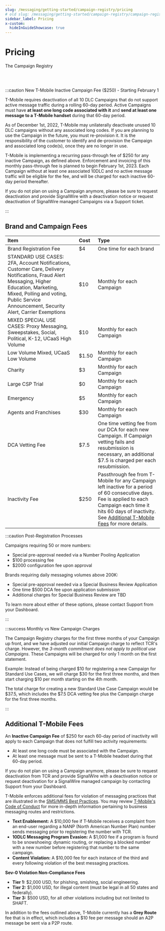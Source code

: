 ```yaml
---
slug: /messaging/getting-started/campaign-registry/pricing
# old slug: /messaging/getting-started/campaign-registry/campaign-registry-pricing
sidebar_label: Pricing
x-custom:
  hideInGuideShowcase: true
---
```


# Pricing

<Subtitle>The Campaign Registry</Subtitle>

<br/><br/>

:::caution New T-Mobile Inactive Campaign Fee ($250) - Starting February 1

T-Mobile requires deactivation of all 10 DLC Campaigns that do not support active message traffic during a rolling 60-day period. Active Campaigns must have **at least one long code associated with it** and **send at least one message to a T-Mobile handset** during that 60-day period.

As of December 1st, 2022, T-Mobile may unilaterally deactivate unused 10 DLC campaigns without any associated long codes. If you are planning to use the Campaign in the future, you must re-provision it. It is the responsibility of the customer to identify and de-provision the Campaign and associated long code(s), once they are no longer in use.

T-Mobile is implementing a recurring pass-through fee of $250 for any inactive Campaign, as defined above. Enforcement and invoicing of this monthly pass-through fee is planned to begin February 1st, 2023. Each Campaign without at least one associated 10DLC and no active message traffic will be eligible for the fee, and will be charged for each inactive 60-day period thereafter.

If you do not plan on using a Campaign anymore, please be sure to request deactivation and provide SignalWire with a deactivation notice or request deactivation of SignalWire managed Campaigns via a Support ticket.

:::

## Brand and Campaign Fees

| Item                                                                                                                                                                                                                                  | Cost  | Type                                                                                                                                                                                                                                                   |
| :------------------------------------------------------------------------------------------------------------------------------------------------------------------------------------------------------------------------------------ | :---- | :----------------------------------------------------------------------------------------------------------------------------------------------------------------------------------------------------------------------------------------------------- |
| Brand Registration Fee                                                                                                                                                                                                                | $4    | One time for each brand                                                                                                                                                                                                                                |
| STANDARD USE CASES: 2FA, Account Notifications, Customer Care, Delivery Notifications, Fraud Alert Messaging, Higher Education, Marketing, Mixed, Polling and voting, Public Service Announcement, Security Alert, Carrier Exemptions | $10   | Monthly for each Campaign                                                                                                                                                                                                                              |
| MIXED SPECIAL USE CASES: Proxy Messaging, Sweepstakes, Social, Political, K-12, UCaaS High Volume                                                                                                                                     | $10   | Monthly for each Campaign                                                                                                                                                                                                                              |
| Low Volume Mixed, UCaaS Low Volume                                                                                                                                                                                                    | $1.50 | Monthly for each Campaign                                                                                                                                                                                                                              |
| Charity                                                                                                                                                                                                                               | $3    | Monthly for each Campaign                                                                                                                                                                                                                              |
| Large CSP Trial                                                                                                                                                                                                                       | $0    | Monthly for each Campaign                                                                                                                                                                                                                              |
| Emergency                                                                                                                                                                                                                             | $5    | Monthly for each Campaign                                                                                                                                                                                                                              |
| Agents and Franchises                                                                                                                                                                                                                 | $30   | Monthly for each Campaign                                                                                                                                                                                                                              |
| DCA Vetting Fee                                                                                                                                                                                                                       | $7.5   | One time vetting fee from our DCA for each new Campaign. If Campaign vetting fails and resubmission is necessary, an additional $7.5 is charged per each resubmission.                                                                                  |
| Inactivity Fee                                                                                                                                                                                                                        | $250  | Passthrough fee from T-Mobile for any Campaign left inactive for a period of 60 consecutive days. Fee is applied to each Campaign each time it hits 60 days of inactivity. See [Additional T-Mobile Fees](#additional-t-mobile-fees) for more details. |

:::caution Post-Registration Processes

Campaigns requiring 50 or more numbers:

- Special pre-approval needed via a Number Pooling Application
- $100 processing fee
- $2000 configuration fee upon approval

Brands requiring daily messaging volumes above 200K:

- Special pre-approval needed via a Special Business Review Application
- One time $500 DCA fee upon application submission
- Additional charges for Special Business Review are TBD

To learn more about either of these options, please contact Support from your Dashboard.

:::

:::success Monthly vs New Campaign Charges

The Campaign Registry charges for the first three months of your Campaign up front, and we have adjusted our initial Campaign charge to reflect TCR's charge. However, the _3-month commitment does not apply to political use Campaigns_. These Campaigns will be charged for only 1 month on the first statement.

Example: Instead of being charged $10 for registering a new Campaign for Standard Use Cases, we will charge $30 for the first three months, and then start charging $10 per month starting on the 4th month.

The total charge for creating a new Standard Use Case Campaign would be $37.5, which includes the $7.5 DCA vetting fee plus the Campaign charge for the first three months.

:::

## Additional T-Mobile Fees

An **Inactive Campaign Fee** of $250 for each 60-day period of inactivity will apply to each Campaign that does not fulfill two activity requirements:

- At least one long code must be associated with the Campaign.
- At least one message must be sent to a T-Mobile headset during that 60-day period.

If you do not plan on using a Campaign anymore, please be sure to request deactivation from TCR and provide SignalWire with a deactivation notice or request deactivation for a SignalWire managed campaign by contacting Support from your Dashboard.

T-Mobile enforces additional fees for violation of messaging practices that are illustrated in the [SMS/MMS Best Practices](../../getting-started/sms-best-practices-how-to-ensure-message-delivery.mdx). You may review [T-Mobile's Code of Conduct](https://www.t-mobile.com/support/public-files/attachments/T-Mobile%20Code%20of%20Conduct.pdf) for more in-depth information pertaining to business messaging routes and restrictions.

- **Text Enablement:** A $10,000 fee if T-Mobile receives a complaint from an end-user regarding a NANP (North American Number Plan) number sends messaging prior to registering the number with TCR.
- **10DLC Messaging Program Evasion:** A $1,000 fee if a program is found to be snowshoeing: dynamic routing, or replacing a blocked number with a new number before registering that number to the same campaign.
- **Content Violation:** A $10,000 fee for each instance of the third and every following violation of the best messaging practices.

**Sev-0 Violation Non-Compliance Fees**
- **Tier 1:** $2,000 USD, for phishing, smishing, social engineering.
- **Tier 2:** $1,000 USD, for illegal content (must be legal in all 50 states and federally).
- **Tier 3:** $500 USD, for all other violations including but not limited to SHAFT.

In addition to the fees outlined above, T-Mobile currently has a **Grey Route** fee that is in effect, which includes a $10 fee per message should an A2P message be sent via a P2P route.
